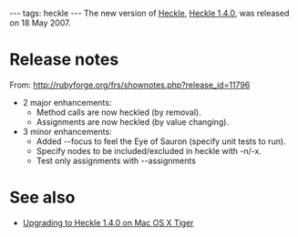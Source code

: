 ---
tags: heckle
---
The new version of [[Heckle]], [[Heckle 1.4.0]], was released on 18 May 2007.

= Release notes =

From: http://rubyforge.org/frs/shownotes.php?release_id=11796

* 2 major enhancements:
** Method calls are now heckled (by removal).
** Assignments are now heckled (by value changing).
* 3 minor enhancements:
** Added --focus to feel the Eye of Sauron (specify unit tests to run).
** Specify nodes to be included/excluded in heckle with -n/-x.
** Test only assignments with --assignments

= See also =

* [[Upgrading to Heckle 1.4.0 on Mac OS X Tiger]]
